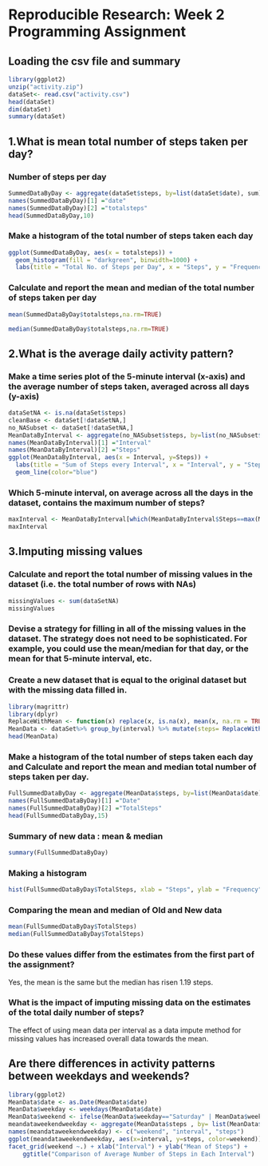 Reproducible Research: Week 2 Programming Assignment
====================================================

Loading the csv file and summary
--------------------------------

``` r
library(ggplot2)
unzip("activity.zip")
dataSet<- read.csv("activity.csv")
head(dataSet)
dim(dataSet)
summary(dataSet)
```

1.What is mean total number of steps taken per day?
---------------------------------------------------

### Number of steps per day

``` r
SummedDataByDay <- aggregate(dataSet$steps, by=list(dataSet$date), sum)
names(SummedDataByDay)[1] ="date"
names(SummedDataByDay)[2] ="totalsteps"
head(SummedDataByDay,10)
```

### Make a histogram of the total number of steps taken each day

``` r
ggplot(SummedDataByDay, aes(x = totalsteps)) +
  geom_histogram(fill = "darkgreen", binwidth=1000) +
  labs(title = "Total No. of Steps per Day", x = "Steps", y = "Frequency")
```

### Calculate and report the mean and median of the total number of steps taken per day

``` r
mean(SummedDataByDay$totalsteps,na.rm=TRUE)
```

``` r
median(SummedDataByDay$totalsteps,na.rm=TRUE)
```

2.What is the average daily activity pattern?
---------------------------------------------

### Make a time series plot of the 5-minute interval (x-axis) and the average number of steps taken, averaged across all days (y-axis)

``` r
dataSetNA <- is.na(dataSet$steps)
cleanBase <- dataSet[!dataSetNA,]
no_NASubset <- dataSet[!dataSetNA,]
MeanDataByInterval <- aggregate(no_NASubset$steps, by=list(no_NASubset$interval), mean)
names(MeanDataByInterval)[1] ="Interval"
names(MeanDataByInterval)[2] ="Steps"
ggplot(MeanDataByInterval, aes(x = Interval, y=Steps)) +
  labs(title = "Sum of Steps every Interval", x = "Interval", y = "Steps")+
  geom_line(color="blue") 
```

### Which 5-minute interval, on average across all the days in the dataset, contains the maximum number of steps?

``` r
maxInterval <- MeanDataByInterval[which(MeanDataByInterval$Steps==max(MeanDataByInterval$Steps)),]
maxInterval
```

3.Imputing missing values
-------------------------

### Calculate and report the total number of missing values in the dataset (i.e. the total number of rows with NAs)

``` r
missingValues <- sum(dataSetNA)
missingValues
```

### Devise a strategy for filling in all of the missing values in the dataset. The strategy does not need to be sophisticated. For example, you could use the mean/median for that day, or the mean for that 5-minute interval, etc.

### Create a new dataset that is equal to the original dataset but with the missing data filled in.

``` r
library(magrittr)
library(dplyr)
ReplaceWithMean <- function(x) replace(x, is.na(x), mean(x, na.rm = TRUE))
MeanData <- dataSet%>% group_by(interval) %>% mutate(steps= ReplaceWithMean(steps))
head(MeanData)
```

### Make a histogram of the total number of steps taken each day and Calculate and report the mean and median total number of steps taken per day.

``` r
FullSummedDataByDay <- aggregate(MeanData$steps, by=list(MeanData$date), sum)
names(FullSummedDataByDay)[1] ="Date"
names(FullSummedDataByDay)[2] ="TotalSteps"
head(FullSummedDataByDay,15)
```

### Summary of new data : mean & median

``` r
summary(FullSummedDataByDay)
```

### Making a histogram

``` r
hist(FullSummedDataByDay$TotalSteps, xlab = "Steps", ylab = "Frequency", main = "Total Daily Steps", breaks = 20, col="steelblue")
```

### Comparing the mean and median of Old and New data

``` r
mean(FullSummedDataByDay$TotalSteps)
median(FullSummedDataByDay$TotalSteps)
```

### Do these values differ from the estimates from the first part of the assignment?

Yes, the mean is the same but the median has risen 1.19 steps.

### What is the impact of imputing missing data on the estimates of the total daily number of steps?

The effect of using mean data per interval as a data impute method for missing values has increased overall data towards the mean.

Are there differences in activity patterns between weekdays and weekends?
-------------------------------------------------------------------------

``` r
library(ggplot2)
MeanData$date <- as.Date(MeanData$date)
MeanData$weekday <- weekdays(MeanData$date)
MeanData$weekend <- ifelse(MeanData$weekday=="Saturday" | MeanData$weekday=="Sunday", "Weekend", "Weekday" )
meandataweekendweekday <- aggregate(MeanData$steps , by= list(MeanData$weekend, MeanData$interval), na.omit(mean))
names(meandataweekendweekday) <- c("weekend", "interval", "steps")
ggplot(meandataweekendweekday, aes(x=interval, y=steps, color=weekend)) + geom_line()+
facet_grid(weekend ~.) + xlab("Interval") + ylab("Mean of Steps") +
    ggtitle("Comparison of Average Number of Steps in Each Interval")
```
